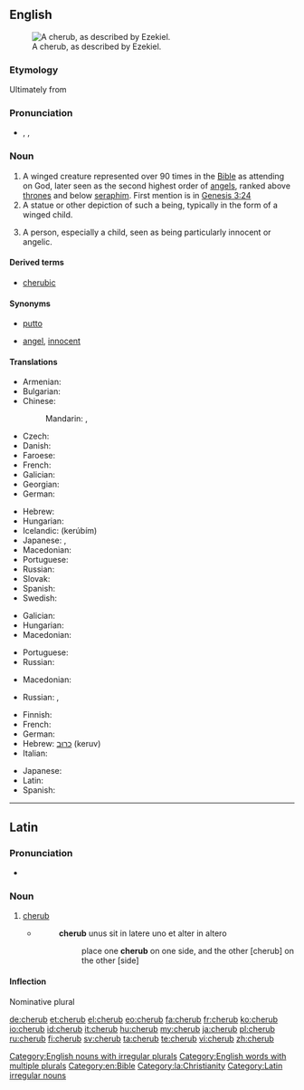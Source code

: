 {{also|Cherub}}
==English==
[[File:Tetramorph meteora.jpg|thumb|A cherub, as described by Ezekiel.]]

===Etymology===
Ultimately from {{etyl|he}} {{term|כרוב| כְּרוּב|tr= kerúv|lang=he|sc=Hebr}}

===Pronunciation===
* {{enPR|chĕrʹəb}}, {{IPA|/ˈtʃɛrəb/}}, {{X-SAMPA|/"tSEr@b/}}

===Noun===
{{en-noun|pl2=cherubim}}

# A winged creature represented over 90 times in the [[Bible]] as attending on God, later seen as the second highest order of [[angels]], ranked above [[throne]]s and below [[seraph]]im. First mention is in [http://en.wikisource.org/wiki/Bible_%28World_English%29/Genesis#Chapter_3 Genesis 3:24]
# A statue or other depiction of such a being, typically in the form of a winged child.
# {{figuratively}} A person, especially a child, seen as being particularly innocent or angelic.

====Derived terms====
* [[cherubic]]

====Synonyms====
* {{sense|winged child}} [[putto]]
* {{sense|innocent or angelic person}} [[angel]], [[innocent]]

====Translations====
{{trans-top|winged creature represented in the Bible as attending on God}}
* Armenian: {{t-|hy|քերովբե|tr=kʿerovbe|sc=Armn}}
* Bulgarian: {{t-|bg|херувим|m|tr=heruvím}}
* Chinese:
*: Mandarin: {{t|zh|智天使|tr=zhìtiānshǐ|sc=Hani}}, {{t|zh|基路伯|tr=jīlùbó|sc=Hani}}
* Czech: {{t-|cs|cherubín|m}}
* Danish: {{t-|da|kerub|c}}
* Faroese: {{t-|fo|kerúbur|m}}
* French: {{t+|fr|chérubin|m}}
* Galician: {{t-|gl|querubín|m|xs=Galician}}
* Georgian: {{t-|ka|ქერუბინი|tr=kerubini|sc=Geor}}
* German: {{t+|de|Cherub|m}}
{{trans-mid}}
* Hebrew: {{t+|he|כרוב|m|tr=kerúv|alt=כְּרוּב|sc=Hebr}}
* Hungarian: {{t-|hu|kerub}}
* Icelandic: {{t-|is|kerúb|m}} (kerúbím)
* Japanese: {{t-|ja|智天使|tr=ちてんし, chitenshi|sc=Jpan}}, {{t-|ja|ケルブ|tr=kerubu|sc=Jpan}}
* Macedonian: {{t-|mk|херувим|m|tr=héruvim}}
* Portuguese: {{t+|pt|querubim}}
* Russian: {{t+|ru|херувим|m|tr=xeruvím}}
* Slovak: {{t-|sk|cherubín|m}}
* Spanish: {{t+|es|querubín|m}}
* Swedish: {{t+|sv|kerub|c}}
{{trans-bottom}}

{{trans-top|statue or other depiction of such a being}}
* Galician: {{t-|gl|querubín|m|xs=Galician}}
* Hungarian: {{t-|hu|kerub}}
* Macedonian: {{t-|mk|херувим|m|tr=héruvim}}
{{trans-mid}}
* Portuguese: {{t+|pt|querubim|m}}
* Russian: {{t+|ru|херувим|m|tr=xeruvím}}
{{trans-bottom}}

{{trans-top|person seen as being particularly innocent or angelic}}
* Macedonian: {{t-|mk|ангелче|n|tr=ángelče}}
{{trans-mid}}
* Russian: {{t+|ru|ангелок|m|tr=angelók|sc=Cyrl}}, {{t+|ru|ангелочек|m|tr=angelóček|sc=Cyrl}}
{{trans-bottom}}

{{checktrans-top}}
* Finnish: {{t+|fi|kerubi}}
* French: {{t+|fr|chérubin|m}}
* German: {{t+|de|Cherub|m}}
* Hebrew: [[כרוב|כרוּב]] (keruv) {{m}}
* Italian: {{t+|it|cherubino|m}}
{{trans-mid}}
* Japanese: {{t-|ja|智天使|tr=ちてんし, chitenshi}}
* Latin: {{t-|la|cherub|m}}
* Spanish: {{t+|es|querubín|m}}
{{trans-bottom}}

[[Category:English nouns with irregular plurals]]
[[Category:English words with multiple plurals]]
[[Category:en:Bible]]

----

==Latin==

===Pronunciation===
* {{a|Ecclesiastical}} {{IPA|/ˈkeː.rub/|lang=la}}

===Noun===
{{head|la|noun|g=m}}

# [[#English|cherub]]
#* {{RQ:Vulgate|Exodus|25|19}}
#*: '''cherub''' unus sit in latere uno et alter in altero
#*:: place one '''cherub''' on one side, and the other [cherub] on the other [side]

====Inflection====
Nominative plural {{term|cherubin|lang=la}}

[[Category:la:Christianity]]

[[de:cherub]]
[[et:cherub]]
[[el:cherub]]
[[eo:cherub]]
[[fa:cherub]]
[[fr:cherub]]
[[ko:cherub]]
[[io:cherub]]
[[id:cherub]]
[[it:cherub]]
[[hu:cherub]]
[[my:cherub]]
[[ja:cherub]]
[[pl:cherub]]
[[ru:cherub]]
[[fi:cherub]]
[[sv:cherub]]
[[ta:cherub]]
[[te:cherub]]
[[vi:cherub]]
[[zh:cherub]]
[[Category:Latin irregular nouns]]